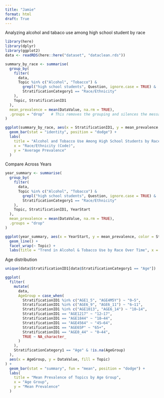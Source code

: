```yaml
---
title: "Jamie"
format: html
draft: True
---
```

Analyzing alcohol and tabaco use among high school student by race

```r
library(here)
library(dplyr)
library(ggplot2)
data <- readRDS(here::here("dataset", "dataclean.rds"))
```

```r

summary_by_race <- summarise(
  group_by(
    filter(
      data,
      Topic %in% c("Alcohol", "Tobacco") &
        grepl("high school students", Question, ignore.case = TRUE) &
        StratificationCategory1 == "Race/Ethnicity"
    ),
    Topic, StratificationID1
  ),
  mean_prevalence = mean(DataValue, na.rm = TRUE),
  .groups = "drop"   # This removes the grouping and silences the message
)

ggplot(summary_by_race, aes(x = StratificationID1, y = mean_prevalence, fill = Topic)) +
  geom_bar(stat = "identity", position = "dodge") +
  labs(
    title = "Alcohol and Tobacco Use Among High School Students by Race/Ethnicity",
    x = "Race/Ethnicity (Code)",
    y = "Average Prevalence"
  ) 
```
Compare Across Years
```r
year_summary <- summarise(
  group_by(
    filter(
      data,
      Topic %in% c("Alcohol", "Tobacco") &
        grepl("high school students", Question, ignore.case = TRUE) &
        StratificationCategory1 == "Race/Ethnicity"
    ),
    Topic, StratificationID1, YearStart
  ),
  mean_prevalence = mean(DataValue, na.rm = TRUE),
  .groups = "drop"
)

ggplot(year_summary, aes(x = YearStart, y = mean_prevalence, color = StratificationID1)) +
  geom_line() +
  facet_wrap(~ Topic) +
  labs(title = "Trend in Alcohol & Tobacco Use by Race Over Time", x = "Year", y = "Prevalence") 

```
Age distribution 

```r
unique(data$StratificationID1[data$StratificationCategory1 == "Age"])

```

```r
ggplot(
  filter(
    mutate(
      data,
      AgeGroup = case_when(
        StratificationID1 %in% c("AGE1_5", "AGE4M5Y") ~ "0–5",
        StratificationID1 %in% c("AGE6_9", "AGE6_11") ~ "6–11",
        StratificationID1 %in% c("AGE1013", "AGE6_14") ~ "10–14",
        StratificationID1 == "AGE1217" ~ "12–17",
        StratificationID1 == "AGE1844" ~ "18–44",
        StratificationID1 == "AGE4564" ~ "45–64",
        StratificationID1 == "AGE65P" ~ "65+",
        StratificationID1 == "AGE0_44" ~ "0–44",
        TRUE ~ NA_character_
      )
    ),
    StratificationCategory1 == "Age" & !is.na(AgeGroup)
  ),
  aes(x = AgeGroup, y = DataValue, fill = Topic)
) +
  geom_bar(stat = "summary", fun = "mean", position = "dodge") +
  labs(
    title = "Mean Prevalence of Topics by Age Group",
    x = "Age Group",
    y = "Mean Prevalence"
  )

```

